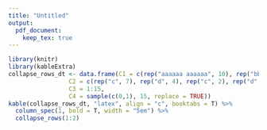 ```yaml
---
title: "Untitled"
output: 
  pdf_document:
    keep_tex: true
---
```


```r
library(knitr)
library(kableExtra)
collapse_rows_dt <- data.frame(C1 = c(rep("aaaaaa aaaaaa", 10), rep("bbbbb bbbbbb", 5)),
                 C2 = c(rep("c", 7), rep("d", 4), rep("c", 2), rep("d", 2)),
                 C3 = 1:15,
                 C4 = sample(c(0,1), 15, replace = TRUE))
kable(collapse_rows_dt, "latex", align = "c", booktabs = T) %>%
  column_spec(1, bold = T, width = "5em") %>%
  collapse_rows(1:2)
```
